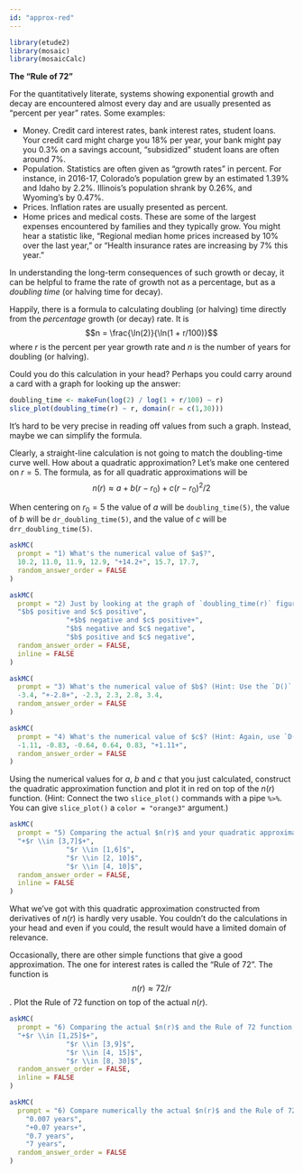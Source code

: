 ```yaml
---
id: "approx-red"
---
```


```r
library(etude2)
library(mosaic)
library(mosaicCalc)
```

**The "Rule of 72"**

For the quantitatively literate, systems showing exponential growth and decay are encountered almost every day and are usually presented as "percent per year" rates. Some examples:

- Money. Credit card interest rates, bank interest rates, student loans. Your credit card might charge you 18% per year, your bank might pay you 0.3% on a savings account, "subsidized" student loans are often around 7%.
- Population. Statistics are often given as "growth rates" in percent. For instance, in 2016-17, Colorado's population grew by an estimated 1.39% and Idaho by 2.2%. Illinois's population shrank by 0.26%, and Wyoming's by 0.47%.
- Prices. Inflation rates are usually presented as percent.
- Home prices and medical costs. These are some of the largest expenses encountered by families and they typically grow. You might hear a statistic like, "Regional median home prices increased by 10% over the last year," or "Health insurance rates are increasing by 7% this year."

In understanding the long-term consequences of such growth or decay, it can be helpful to frame the rate of growth not as a percentage, but as a *doubling time* (or halving time for decay).

Happily, there is a formula to calculating doubling (or halving) time directly from the *percentage* growth (or decay) rate. It is $$n = \frac{\ln(2)}{\ln(1 + r/100)}$$ where $r$ is the percent per year growth rate and $n$ is the number of years for doubling (or halving).

Could you do this calculation in your head? Perhaps you could carry around a card with a graph for looking up the answer:

```r
doubling_time <- makeFun(log(2) / log(1 + r/100) ~ r)
slice_plot(doubling_time(r) ~ r, domain(r = c(1,30))) 
```
It's hard to be very precise in reading off values from such a graph. Instead, maybe we can simplify the formula. 

Clearly, a straight-line calculation is not going to match the doubling-time curve well. How about a quadratic approximation? Let's make one centered on $r = 5$. The formula, as for all quadratic approximations will be $$n(r) \approx a + b (r - r_0) + c (r-r_0)^2/2$$

When centering on $r_0=5$ the value of $a$ will be `doubling_time(5)`, the value of $b$ will be `dr_doubling_time(5)`, and the value of $c$ will be `drr_doubling_time(5)`.

```r
askMC(
  prompt = "1) What's the numerical value of $a$?",
  10.2, 11.0, 11.9, 12.9, "+14.2+", 15.7, 17.7,
  random_answer_order = FALSE
)
```

```r
askMC(
  prompt = "2) Just by looking at the graph of `doubling_time(r)` figure out what will be the signs of $b$ and $c$. What are they?",
  "$b$ positive and $c$ positive",
              "+$b$ negative and $c$ positive+",
              "$b$ negative and $c$ negative",
              "$b$ positive and $c$ negative",
  random_answer_order = FALSE,
  inline = FALSE
)
```


```r
askMC(
  prompt = "3) What's the numerical value of $b$? (Hint: Use the `D()` operator to calculate the derivative of `doubling_time()` with respect to `r`. Then evaluate that function at $r=5$.)",
  -3.4, "+-2.8+", -2.3, 2.3, 2.8, 3.4,
  random_answer_order = FALSE
)
```

```r
askMC(
  prompt = "4) What's the numerical value of $c$? (Hint: Again, use `D()` to find the 2nd derivative with respect to `r`. Then evaluate that function at $r=5$.",
  -1.11, -0.83, -0.64, 0.64, 0.83, "+1.11+",
  random_answer_order = FALSE
)
```

Using the numerical values for $a$, $b$ and $c$ that you just calculated, construct the quadratic approximation function and plot it in red on top of the $n(r)$ function. (Hint: Connect the two `slice_plot()` commands with a pipe `%>%`. You can give `slice_plot()` a `color = "orange3"` argument.)

```r
askMC(
  prompt = "5) Comparing the actual $n(r)$ and your quadratic approximation, over what domain of $r$ do the functions match pretty well? Choose the best of these answers.",
  "+$r \\in [3,7]$+",
              "$r \\in [1,6]$",
              "$r \\in [2, 10]$",
              "$r \\in [4, 10]$",
  random_answer_order = FALSE,
  inline = FALSE
)
```

What we've got with this quadratic approximation constructed from derivatives of $n(r)$ is hardly very usable. You couldn't do the calculations in your head and even if you could, the result would have a limited domain of relevance.

Occasionally, there are other simple functions that give a good approximation. The one for interest rates is called the "Rule of 72". The function is $$n(r) \approx 72 / r$$. Plot the Rule of 72 function on top of the actual $n(r)$.

```r
askMC(
  prompt = "6) Comparing the actual $n(r)$ and the Rule of 72 function, over what domain of $r$ do the functions match pretty well? Choose the best of these answers.",
  "+$r \\in [1,25]$+",
              "$r \\in [3,9]$",
              "$r \\in [4, 15]$",
              "$r \\in [8, 30]$",
  random_answer_order = FALSE,
  inline = FALSE
)
```

```r
askMC(
  prompt = "6) Compare numerically the actual $n(r)$ and the Rule of 72 function for an interest rate of $r = 10$ (per year). How many years different are the two answers.",
    "0.007 years",
    "+0.07 years+",
    "0.7 years",
    "7 years",
  random_answer_order = FALSE
)
```

